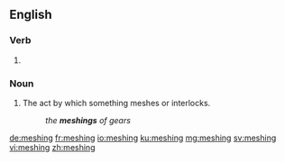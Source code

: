 ==English==

===Verb===
{{head|en|present participle}}

# {{present participle of|mesh|lang=en|nocat=1}}

===Noun===
{{en-noun}}

# The act by which something meshes or interlocks.
#: ''the '''meshings''' of gears''

[[de:meshing]]
[[fr:meshing]]
[[io:meshing]]
[[ku:meshing]]
[[mg:meshing]]
[[sv:meshing]]
[[vi:meshing]]
[[zh:meshing]]